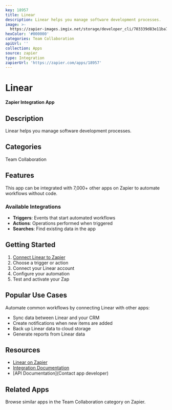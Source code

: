 ```yaml
---
key: 18957
title: Linear
description: Linear helps you manage software development processes.
image: >-
  https://zapier-images.imgix.net/storage/developer_cli/703339d83e11ba76a226c86175413468.png?auto=format%2Ccompress&ixlib=python-3.0.0&q=50
hexColor: '#000000'
categories: Team Collaboration
apiUrl: ''
collection: Apps
source: zapier
type: Integration
zapierUrl: 'https://zapier.com/apps/18957'
---
```

# Linear

**Zapier Integration App**

## Description

Linear helps you manage software development processes.

## Categories

Team Collaboration

## Features

This app can be integrated with 7,000+ other apps on Zapier to automate workflows without code.

### Available Integrations

- **Triggers**: Events that start automated workflows
- **Actions**: Operations performed when triggered
- **Searches**: Find existing data in the app

## Getting Started

1. [Connect Linear to Zapier](https://zapier.com/apps/18957)
2. Choose a trigger or action
3. Connect your Linear account
4. Configure your automation
5. Test and activate your Zap

## Popular Use Cases

Automate common workflows by connecting Linear with other apps:

- Sync data between Linear and your CRM
- Create notifications when new items are added
- Back up Linear data to cloud storage
- Generate reports from Linear data

## Resources

- [Linear on Zapier](https://zapier.com/apps/18957)
- [Integration Documentation](https://zapier.com/apps/18957/integrations)
- [API Documentation](Contact app developer)

## Related Apps

Browse similar apps in the Team Collaboration category on Zapier.
